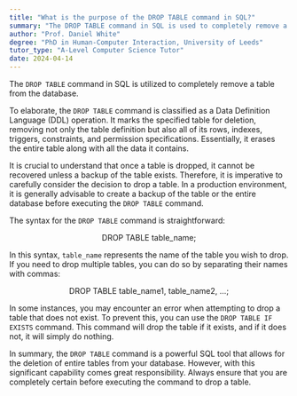 ```yaml
---
title: "What is the purpose of the DROP TABLE command in SQL?"
summary: "The DROP TABLE command in SQL is used to completely remove a table from the database."
author: "Prof. Daniel White"
degree: "PhD in Human-Computer Interaction, University of Leeds"
tutor_type: "A-Level Computer Science Tutor"
date: 2024-04-14
---
```


The `DROP TABLE` command in SQL is utilized to completely remove a table from the database.

To elaborate, the `DROP TABLE` command is classified as a Data Definition Language (DDL) operation. It marks the specified table for deletion, removing not only the table definition but also all of its rows, indexes, triggers, constraints, and permission specifications. Essentially, it erases the entire table along with all the data it contains.

It is crucial to understand that once a table is dropped, it cannot be recovered unless a backup of the table exists. Therefore, it is imperative to carefully consider the decision to drop a table. In a production environment, it is generally advisable to create a backup of the table or the entire database before executing the `DROP TABLE` command.

The syntax for the `DROP TABLE` command is straightforward:

$$
\text{DROP TABLE table\_name;}
$$

In this syntax, `table_name` represents the name of the table you wish to drop. If you need to drop multiple tables, you can do so by separating their names with commas:

$$
\text{DROP TABLE table\_name1, table\_name2, \ldots;}
$$

In some instances, you may encounter an error when attempting to drop a table that does not exist. To prevent this, you can use the `DROP TABLE IF EXISTS` command. This command will drop the table if it exists, and if it does not, it will simply do nothing.

In summary, the `DROP TABLE` command is a powerful SQL tool that allows for the deletion of entire tables from your database. However, with this significant capability comes great responsibility. Always ensure that you are completely certain before executing the command to drop a table.
    